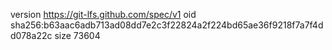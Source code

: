 version https://git-lfs.github.com/spec/v1
oid sha256:b63aac6adb713ad08dd7e2c3f22824a2f224bd65ae36f9218f7a7f4dd078a22c
size 73604
